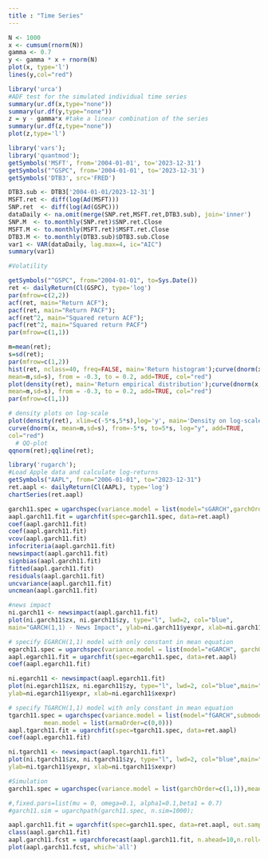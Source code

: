 ```yaml
---
title : "Time Series"
---
```



```R
N <- 1000
x <- cumsum(rnorm(N))
gamma <- 0.7
y <- gamma * x + rnorm(N)
plot(x, type='l')
lines(y,col="red")
```


```R
library('urca')
#ADF test for the simulated individual time series
summary(ur.df(x,type="none"))
summary(ur.df(y,type="none"))
z = y - gamma*x #take a linear combination of the series
summary(ur.df(z,type="none"))
plot(z,type='l')


```


```R
library('vars');
library('quantmod');
getSymbols('MSFT', from='2004-01-01', to='2023-12-31')
getSymbols("^GSPC", from='2004-01-01', to='2023-12-31')
getSymbols('DTB3', src='FRED')

```



```R
DTB3.sub <- DTB3['2004-01-01/2023-12-31']
MSFT.ret <- diff(log(Ad(MSFT)))
SNP.ret  <- diff(log(Ad(GSPC)))
dataDaily <- na.omit(merge(SNP.ret,MSFT.ret,DTB3.sub), join='inner')
SNP.M  <- to.monthly(SNP.ret)$SNP.ret.Close
MSFT.M <- to.monthly(MSFT.ret)$MSFT.ret.Close
DTB3.M <- to.monthly(DTB3.sub)$DTB3.sub.Close
var1 <- VAR(dataDaily, lag.max=4, ic="AIC")
summary(var1)

```


```R
#Volatility

getSymbols("^GSPC", from="2004-01-01", to=Sys.Date())
ret <- dailyReturn(Cl(GSPC), type='log')
par(mfrow=c(2,2))
acf(ret, main="Return ACF");
pacf(ret, main="Return PACF");
acf(ret^2, main="Squared return ACF");
pacf(ret^2, main="Squared return PACF")
par(mfrow=c(1,1))

```



```R
m=mean(ret);
s=sd(ret);
par(mfrow=c(1,2))
hist(ret, nclass=40, freq=FALSE, main='Return histogram');curve(dnorm(x,
mean=m,sd=s), from = -0.3, to = 0.2, add=TRUE, col="red")
plot(density(ret), main='Return empirical distribution');curve(dnorm(x,
mean=m,sd=s), from = -0.3, to = 0.2, add=TRUE, col="red")
par(mfrow=c(1,1))

```


```R
# density plots on log-scale
plot(density(ret), xlim=c(-5*s,5*s),log='y', main='Density on log-scale')
curve(dnorm(x, mean=m,sd=s), from=-5*s, to=5*s, log="y", add=TRUE,
col="red")
  # QQ-plot
qqnorm(ret);qqline(ret);

```



```R
library('rugarch');
#Load Apple data and calculate log-returns
getSymbols("AAPL", from="2006-01-01", to="2023-12-31")
ret.aapl <- dailyReturn(Cl(AAPL), type='log')
chartSeries(ret.aapl)
```

```R
garch11.spec = ugarchspec(variance.model = list(model="sGARCH",garchOrder=c(1,1)), mean.model = list(armaOrder=c(0,0)))
aapl.garch11.fit = ugarchfit(spec=garch11.spec, data=ret.aapl)
coef(aapl.garch11.fit)
coef(aapl.garch11.fit)          
vcov(aapl.garch11.fit)          
infocriteria(aapl.garch11.fit)  
newsimpact(aapl.garch11.fit)
signbias(aapl.garch11.fit)
fitted(aapl.garch11.fit)
residuals(aapl.garch11.fit)
uncvariance(aapl.garch11.fit)
uncmean(aapl.garch11.fit)

```



```R
#news impact
ni.garch11 <- newsimpact(aapl.garch11.fit)
plot(ni.garch11$zx, ni.garch11$zy, type="l", lwd=2, col="blue",
main="GARCH(1,1) - News Impact", ylab=ni.garch11$yexpr, xlab=ni.garch11$xexpr)
```


```R
# specify EGARCH(1,1) model with only constant in mean equation
egarch11.spec = ugarchspec(variance.model = list(model="eGARCH", garchOrder=c(1,1)), mean.model = list(armaOrder=c(0,0)))
aapl.egarch11.fit = ugarchfit(spec=egarch11.spec, data=ret.aapl)
coef(aapl.egarch11.fit)

ni.egarch11 <- newsimpact(aapl.egarch11.fit)
plot(ni.egarch11$zx, ni.egarch11$zy, type="l", lwd=2, col="blue",main="EGARCH(1,1) - News Impact",
ylab=ni.egarch11$yexpr, xlab=ni.egarch11$xexpr)
```



```R
# specify TGARCH(1,1) model with only constant in mean equation
tgarch11.spec = ugarchspec(variance.model = list(model="fGARCH",submodel="TGARCH", garchOrder=c(1,1)),
          mean.model = list(armaOrder=c(0,0)))
aapl.tgarch11.fit = ugarchfit(spec=tgarch11.spec, data=ret.aapl)
coef(aapl.egarch11.fit)

ni.tgarch11 <- newsimpact(aapl.tgarch11.fit)
plot(ni.tgarch11$zx, ni.tgarch11$zy, type="l", lwd=2, col="blue",main="TGARCH(1,1) - News Impact",
ylab=ni.tgarch11$yexpr, xlab=ni.tgarch11$xexpr)

```

```R
#Simulation
garch11.spec = ugarchspec(variance.model = list(garchOrder=c(1,1)),mean.model = list(armaOrder=c(0,0)))

#,fixed.pars=list(mu = 0, omega=0.1, alpha1=0.1,beta1 = 0.7)
#garch11.sim = ugarchpath(garch11.spec, n.sim=1000);

aapl.garch11.fit = ugarchfit(spec=garch11.spec, data=ret.aapl, out.sample=20);
class(aapl.garch11.fit)
aapl.garch11.fcst = ugarchforecast(aapl.garch11.fit, n.ahead=10,n.roll=10)
plot(aapl.garch11.fcst, which='all')
```



```R


```


```R

```



```R

```



```R

```



```R

```



```R

```



```R

```